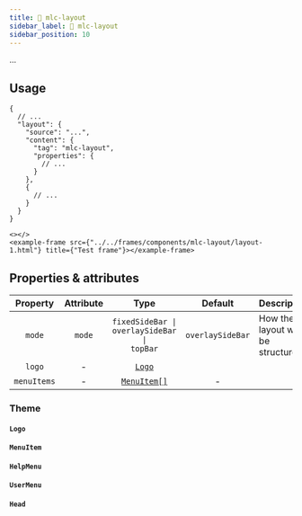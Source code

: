 ```yaml
---
title: 🔧 mlc-layout
sidebar_label: 🔧 mlc-layout
sidebar_position: 10
---
```


...

## Usage

```json5 title=micro-lc.config.json
{
  // ...
  "layout": {
    "source": "...",
    "content": {
      "tag": "mlc-layout",
      "properties": {
        // ...
      }
    },
    {
      // ...
    }
  }
}
```

```mdx-code-block
<></>
<example-frame src={"../../frames/components/mlc-layout/layout-1.html"} title={"Test frame"}></example-frame>
```

## Properties & attributes

|  Property   | Attribute |                             Type                              |     Default      | Description                        |
|:-----------:|:---------:|:-------------------------------------------------------------:|:----------------:|------------------------------------|
|   `mode`    |  `mode`   | <code>fixedSideBar &#124; overlaySideBar &#124; topBar</code> | `overlaySideBar` | How the layout will be structured. |
|   `logo`    |     -     |             <code><a href="#Logo">Logo</a></code>             |                  |                                    |
| `menuItems` |     -     |        <code><a href="#MenuItem">MenuItem[]</a></code>        |        -         |                                    |

### Theme

#### `Logo`

#### `MenuItem`

#### `HelpMenu`

#### `UserMenu`

#### `Head`
